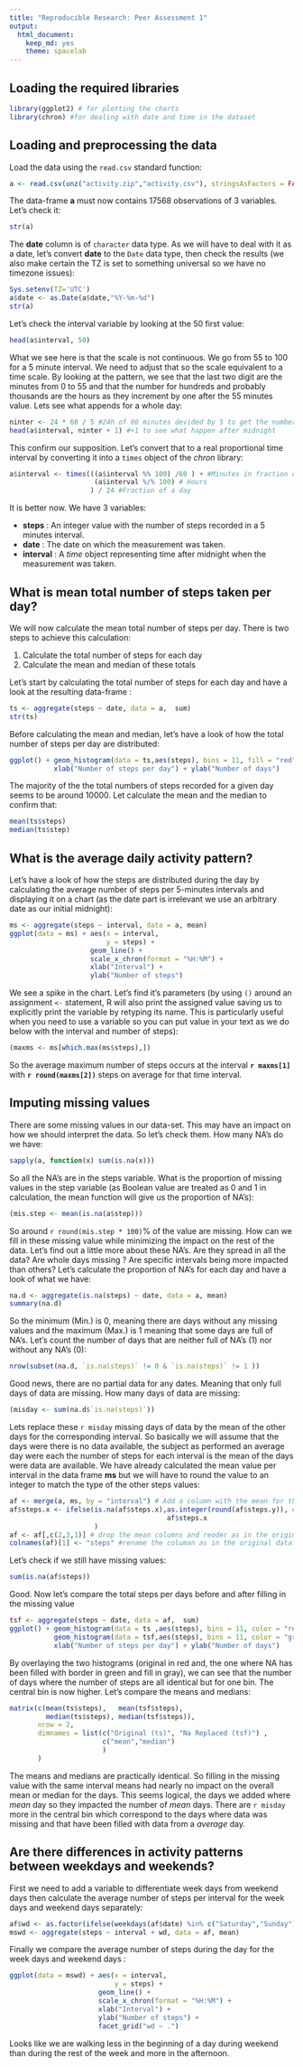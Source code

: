 ---
title: "Reproducible Research: Peer Assessment 1"
output: 
  html_document:
    keep_md: yes
    theme: spacelab
---

## Loading the required libraries
```{r}
library(ggplot2) # for plotting the charts
library(chron) #for dealing with date and time in the dataset
```


## Loading and preprocessing the data
Load the data using the `read.csv` standard function:
```{r}
a <- read.csv(unz("activity.zip","activity.csv"), stringsAsFactors = FALSE)
```
The data-frame **a** must now contains 17568 observations of 3 variables. Let's check it:
```{r}
str(a)
```
The **date** column is of `character` data type. As we will have to deal with it as a date, let's convert **date** to the `Date` data type, then check the results (we also make certain the TZ is set to something universal so we have no timezone issues): 
```{r}
Sys.setenv(TZ='UTC')
a$date <- as.Date(a$date,"%Y-%m-%d")
str(a)
```
Let's check the interval variable by looking at the 50 first value:
```{r}
head(a$interval, 50)
```
What we see here is that the scale is not continuous. We go from 55 to 100 for a 5 minute interval. We need to adjust that so the scale equivalent to a time scale. By looking at the pattern, we see that the last two digit are the minutes from 0 to 55 and that the number for hundreds and probably thousands are the hours as they increment by one after the 55 minutes value. Lets see what appends for a whole day:
```{r}
ninter <- 24 * 60 / 5 #24h of 60 minutes devided by 5 to get the number of intervals for 1 day
head(a$interval, ninter + 1) #+1 to see what happen after midnight
```
This confirm our supposition. Let's convert that to a real proportional time interval by converting it into a `times` object of the *chron* library:
```{r}
a$interval <- times(((a$interval %% 100) /60 ) + #Minutes in fraction of hours
                     (a$interval %/% 100) # Hours
                    ) / 24 #Fraction of a day
```
It is better now. We have 3 variables:

*  **steps** : An integer value with the number of steps recorded in a 5 minutes interval.
*  **date** : The date on which the measurement was taken.
*  **interval** : A *time* object representing time after midnight when the measurement was taken.

## What is mean total number of steps taken per day?
We will now calculate the mean total number of steps per day. There is two steps to achieve this calculation:

1. Calculate the total number of steps for each day
2. Calculate the mean and median of these totals

Let's start by calculating the total number of steps for each day and have a look at the resulting data-frame :
```{r}
ts <- aggregate(steps ~ date, data = a,  sum)
str(ts)
```
Before calculating the mean and median, let's have a look of how the total number of steps per day are distributed:  
```{r NumberOfStepsPerDayHistogram}
ggplot() + geom_histogram(data = ts,aes(steps), bins = 11, fill = "red", color = "red", alpha = 0.5) +
           xlab("Number of steps per day") + ylab("Number of days")
```
  
The majority of the the total numbers of steps recorded for a given day seems to be around 10000. Let calculate the mean and the median to confirm that:
```{r}
mean(ts$steps)
median(ts$step)
```

## What is the average daily activity pattern?
Let's have a look of how the steps are distributed during the day by calculating the average number of steps per 5-minutes intervals and displaying it on a chart (as the date part is irrelevant we use an arbitrary date as our initial midnight):
```{r DailyActivityPattern}
ms <- aggregate(steps ~ interval, data = a, mean)
ggplot(data = ms) + aes(x = interval,
                        y = steps) +
                    geom_line() +
                    scale_x_chron(format = "%H:%M") +
                    xlab("Interval") +
                    ylab("Number of steps")
```

We see a spike in the chart. Let's find it's parameters (by using `()` around an assignment `<-` statement, R will also print the assigned value saving us to explicitly print the variable by retyping its name. This is particularly useful when you need to use a variable so you can put value in your text as we do below with the interval and number of steps):
```{r}
(maxms <- ms[which.max(ms$steps),])
```
So the average maximum number of steps occurs at the interval **`r maxms[1]`** with **`r round(maxms[2])`** steps on average for that time interval.

## Imputing missing values
There are some missing values in our data-set. This may have an impact on how we should interpret the data. So let's check them. How many NA's do we have:
```{r}
sapply(a, function(x) sum(is.na(x)))
```
So all the NA's are in the steps variable. What is the proportion of missing values in the step variable (as Boolean value are treated as 0 and 1 in calculation, the mean function will give us the proportion of NA's):
```{r}
(mis.step <- mean(is.na(a$step)))
```
So around `r round(mis.step * 100)`% of the value are missing. How can we fill in these missing value while minimizing the impact on the rest of the data. 
Let's find out a little more about these NA's. Are they spread in all the data? Are whole days missing ? Are specific intervals being more impacted than others?
Let's calculate the proportion of NA's for each day and have a look of what we have:
```{r}
na.d <- aggregate(is.na(steps) ~ date, data = a, mean)
summary(na.d)
```
So the minimum (Min.) is 0, meaning there are days without any missing values and the maximum (Max.) is 1 meaning that some days are full of NA's. Let's count the number of days that are neither full of NA's (1) nor without any NA's (0):
```{r}
nrow(subset(na.d, `is.na(steps)` != 0 & `is.na(steps)` != 1 ))
```
Good news, there are no partial data for any dates. Meaning that only full days of data are missing. How many days of data are missing:
```{r}
(misday <- sum(na.d$`is.na(steps)`))
```
Lets replace these `r misday` missing days of data by the mean of the other days for the corresponding interval. So basically we will assume that the days were there is no data available, the subject as performed an average day were each the number of steps for each interval is the mean of the days were data are available. We have already calculated the mean value per interval in the data frame **ms** but we will have to round the value to an integer to match the type of the other steps values:
```{r}
af <- merge(a, ms, by = "interval") # Add a column with the mean for the corresponding interval
af$steps.x <- ifelse(is.na(af$steps.x),as.integer(round(af$steps.y)), # replace NA's by the mean
                                       af$steps.x
                     )
af <- af[,c(2,3,1)] # drop the mean columns and reoder as in the original dataframe
colnames(af)[1] <- "steps" #rename the columan as in the original dataframe
```
Let's check if we still have missing values:
```{r}
sum(is.na(af$steps))
```
Good. Now let's compare the total steps per days before and after filling in the missing value
```{r CompareBeforeAndAfterHistogram}
tsf <- aggregate(steps ~ date, data = af,  sum)
ggplot() + geom_histogram(data = ts ,aes(steps), bins = 11, color = "red", alpha = 0.5, fill = "red") +
           geom_histogram(data = tsf,aes(steps), bins = 11, color = "green", alpha = 0.5) +
           xlab("Number of steps per day") + ylab("Number of days")
```

By overlaying the two histograms (original in red and, the one where NA has been filled with border in green and fill in gray), we can see that the number of days where the number of steps are all identical but for one bin. The central bin is now higher. 
Let's compare the means and medians:
```{r}
matrix(c(mean(ts$steps),   mean(tsf$steps),
         median(ts$steps), median(tsf$steps)),
       nrow = 2, 
       dimnames = list(c("Original (ts)", "Na Replaced (tsf)") ,
                       c("mean","median")
                       )
       )
```

The means and medians are practically identical. So filling in the missing value with the same interval means had nearly no impact on the overall mean or median for the days. This seems logical, the days we added where *mean* day so they impacted the number of *mean* days. There are `r misday` more in the central bin which correspond to the days where data was missing and that have been filled with data from a *average* day.

## Are there differences in activity patterns between weekdays and weekends?
First we need to add a variable to differentiate week days from weekend days then calculate the average number of steps per interval for the week days and weekend days separately:
```{r}
af$wd <- as.factor(ifelse(weekdays(af$date) %in% c("Saturday","Sunday"),"weekend","weekday"))
mswd <- aggregate(steps ~ interval + wd, data = af, mean)
```

Finally we compare the average number of steps during the day for the week days and weekend days :

```{r ActivityPatternWeekdaysAndWeekendComparison}
ggplot(data = mswd) + aes(x = interval,
                          y = steps) +
                      geom_line() +
                      scale_x_chron(format = "%H:%M") +
                      xlab("Interval") +
                      ylab("Number of steps") +
                      facet_grid("wd ~ .")
```

Looks like we are walking less in the beginning of a day during weekend than during the rest of the week and more in the afternoon.
